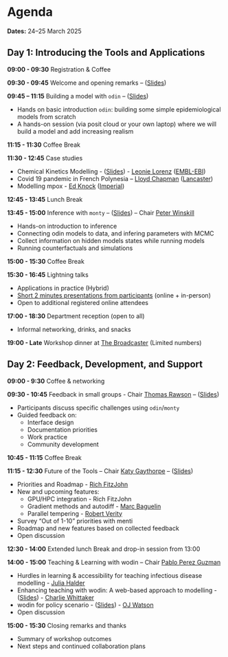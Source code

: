 # Agenda {.unnumbered}

**Dates:** 24–25 March 2025

## Day 1: Introducing the Tools and Applications {.unnumbered}

**09:00 - 09:30**
Registration & Coffee

**09:30 - 09:45**
Welcome and opening remarks -- ([Slides](introduction.qmd))

**09:45 – 11:15** Building a model with `odin` -- ([Slides](odin.qmd))
  
  - Hands on basic introduction `odin`: building some simple epidemiological models from scratch
  - A hands-on session (via posit cloud or your own laptop) where we will build a model and add increasing realism

**11:15 - 11:30**
Coffee Break

**11:30 - 12:45**
Case studies

- Chemical Kinetics Modelling - ([Slides](slides/LeonieLorenz.pdf)) - [Leonie Lorenz](https://www.ebi.ac.uk/people/person/leonie-lorenz/) ([EMBL-EBI](https://www.ebi.ac.uk/research/lees/))
- Covid 19 pandemic in French Polynesia – [Lloyd Chapman](https://www.lancaster.ac.uk/maths/people/lloyd-chapman) ([Lancaster](https://www.lancaster.ac.uk/maths/))
- Modelling mpox - [Ed Knock](https://profiles.imperial.ac.uk/e.knock) ([Imperial](https://www.imperial.ac.uk/mrc-global-infectious-disease-analysis/))

**12:45 - 13:45**
Lunch Break

**13:45 - 15:00**
Inference with `monty` -- ([Slides](fitting.qmd)) -- Chair [Peter Winskill](https://profiles.imperial.ac.uk/p.winskill)

- Hands-on introduction to inference
- Connecting odin models to data, and infering parameters with MCMC
- Collect information on hidden models states while running models
- Running counterfactuals and simulations

**15:00 - 15:30**
Coffee Break

**15:30 - 16:45**
Lightning talks

- Applications in practice (Hybrid)
- [Short 2 minutes presentations from participants](talks.qmd) (online + in-person)
- Open to additional registered online attendees

**17:00 - 18:30**
Department reception (open to all)

- Informal networking, drinks, and snacks

**19:00 - Late**
Workshop dinner at [The Broadcaster](https://www.thebroadcaster.co.uk/) (Limited numbers)

## Day 2: Feedback, Development, and Support

**09:00 - 9:30**
Coffee & networking

**09:30 - 10:45**
Feedback in small groups - Chair [Thomas Rawson](https://profiles.imperial.ac.uk/t.rawson) -- ([Slides](feedback.qmd))

- Participants discuss specific challenges using `odin`/`monty`
- Guided feedback on:
  - Interface design
  - Documentation priorities
  - Work practice
  - Community development

**10:45 - 11:15**
Coffee Break

**11:15 - 12:30**
Future of the Tools -- Chair [Katy Gaythorpe](https://profiles.imperial.ac.uk/k.gaythorpe) -- ([Slides](future.qmd))

- Priorities and Roadmap - [Rich FitzJohn](https://richfitz.github.io/)
- New and upcoming features:
  - GPU/HPC integration - Rich FitzJohn
  - Gradient methods and autodiff - [Marc Baguelin](https://profiles.imperial.ac.uk/m.baguelin)
  - Parallel tempering - [Robert Verity](https://profiles.imperial.ac.uk/r.verity)
- Survey “Out of 1-10” priorities with menti
- Roadmap and new features based on collected feedback
- Open discussion

**12:30 - 14:00**
Extended lunch Break and drop-in session from 13:00

**14:00 - 15:00**
Teaching & Learning with wodin -- Chair [Pablo Perez Guzman](https://profiles.imperial.ac.uk/p.perez-guzman)

- Hurdles in learning & accessibility for teaching infectious disease modelling - [Julia Halder](https://www.iddo.org/julia-halder)
- Enhancing teaching with wodin: A web-based approach to modelling - ([Slides](slides/wodin_Presentation_CW.pdf)) - [Charlie Whittaker](https://www.charleswhittaker.net/)
- wodin for policy scenario - ([Slides](https://docs.google.com/presentation/d/1SsmF3OxElWomh4CXyU8lvKL8xV_lQXOlP3PxQs0z4GQ/edit?usp=sharing)) - [OJ Watson](https://www.ojwatson.co.uk/)
- Open discussion

**15:00 - 15:30**
Closing remarks and thanks

- Summary of workshop outcomes
- Next steps and continued collaboration plans
